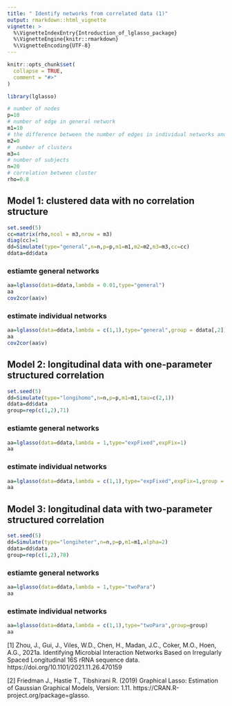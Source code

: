 ```yaml
---
title: " Identify networks from correlated data (1)"
output: rmarkdown::html_vignette
vignette: >
  %\VignetteIndexEntry{Introduction_of_lglasso_package}
  %\VignetteEngine{knitr::rmarkdown}
  %\VignetteEncoding{UTF-8}
---
```


```r
knitr::opts_chunk$set(
  collapse = TRUE,
  comment = "#>"
)
```







```r
library(lglasso)
```



```r
# number of nodes
p=10
# number of edge in general network
m1=10
# the difference between the number of edges in individual networks and general network
m2=0
#  number of clusters
m3=4
# number of subjects
n=20
# correlation between cluster
rho=0.8

```

## Model 1: clustered data with no correlation structure
```r
set.seed(5)
cc=matrix(rho,ncol = m3,nrow = m3)
diag(cc)=1
dd=Simulate(type="general",n=n,p=p,m1=m1,m2=m2,m3=m3,cc=cc)
ddata=dd$data
```



### estiamte general networks

```r
aa=lglasso(data=ddata,lambda = 0.01,type="general")
aa
cov2cor(aa$v)
```

### estimate individual networks
```r
aa=lglasso(data=ddata,lambda = c(1,1),type="general",group = ddata[,2])
aa
cov2cor(aa$v)
```

## Model 2: longitudinal data with one-parameter structured correlation 


```r

set.seed(5)
dd=Simulate(type="longihomo",n=n,p=p,m1=m1,tau=c(2,1))
ddata=dd$data
group=rep(c(1,2),71)
```





### estiamte general networks

```r
aa=lglasso(data=ddata,lambda = 1,type="expFixed",expFix=1)
aa
```


### estimate individual networks

```r
aa=lglasso(data=ddata,lambda = c(1,1),type="expFixed",expFix=1,group = group)
aa
```


## Model 3: longitudinal data with two-parameter structured correlation 

```r

set.seed(5)
dd=Simulate(type="longiheter",n=n,p=p,m1=m1,alpha=2)
ddata=dd$data
group=rep(c(1,2),78)
```





### estiamte general networks

```r
aa=lglasso(data=ddata,lambda = 1,type="twoPara")
aa
```

### estimate individual networks

```r
aa=lglasso(data=ddata,lambda = c(1,1),type="twoPara",group=group)
aa
```


[1] Zhou, J., Gui, J., Viles, W.D., Chen, H., Madan, J.C., Coker, M.O., Hoen, A.G., 2021a. Identifying Microbial Interaction Networks Based on Irregularly Spaced Longitudinal 16S rRNA sequence data. https://doi.org/10.1101/2021.11.26.470159



[2] Friedman J., Hastie T., Tibshirani R. (2019)  Graphical Lasso: Estimation of Gaussian Graphical Models, Version: 1.11. https://CRAN.R-project.org/package=glasso. 

